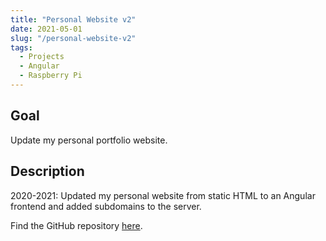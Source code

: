 ```yaml
---
title: "Personal Website v2"
date: 2021-05-01
slug: "/personal-website-v2"
tags:
  - Projects
  - Angular
  - Raspberry Pi
---
```


## Goal ##

Update my personal portfolio website.

## Description ##

2020-2021: Updated my personal website from static HTML to an Angular frontend and added subdomains to the server.

Find the GitHub repository [here](https://github.com/vmao19/victor-mao-angular).